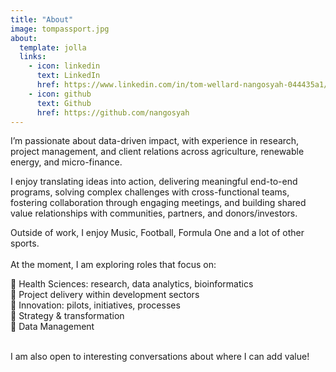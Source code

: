 ```yaml
---
title: "About"
image: tompassport.jpg
about:
  template: jolla
  links:
    - icon: linkedin
      text: LinkedIn
      href: https://www.linkedin.com/in/tom-wellard-nangosyah-044435a1/
    - icon: github
      text: Github
      href: https://github.com/nangosyah
---
```


I'm passionate about data-driven impact, with experience in research, project management, and client relations across agriculture, renewable energy, and micro-finance.

I enjoy translating ideas into action, delivering meaningful end-to-end programs, solving complex challenges with cross-functional teams, fostering collaboration through engaging meetings, and building shared value relationships with communities, partners, and donors/investors.

Outside of work, I enjoy Music, Football, Formula One and a lot of other sports.\
\
At the moment, I am exploring roles that focus on:

📌 Health Sciences: research, data analytics, bioinformatics\
📌 Project delivery within development sectors \
📌 Innovation: pilots, initiatives, processes\
📌 Strategy & transformation\
📌 Data Management

\
I am also open to interesting conversations about where I can add value! \
\
\
\
